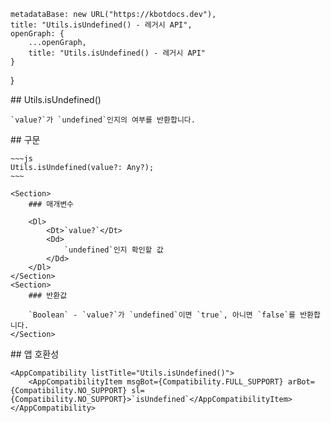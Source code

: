 
    metadataBase: new URL("https://kbotdocs.dev"),
    title: "Utils.isUndefined() - 레거시 API",
    openGraph: {
        ...openGraph,
        title: "Utils.isUndefined() - 레거시 API"
    }
}

<Section>
    ## Utils.isUndefined()

    `value?`가 `undefined`인지의 여부를 반환합니다.
</Section>
<Section>
    ## 구문

    ~~~js
    Utils.isUndefined(value?: Any?);
    ~~~

    <Section>
        ### 매개변수

        <Dl>
            <Dt>`value?`</Dt>
            <Dd>
                `undefined`인지 확인할 값
            </Dd>
        </Dl>
    </Section>
    <Section>
        ### 반환값

        `Boolean` - `value?`가 `undefined`이면 `true`, 아니면 `false`를 반환합니다.
    </Section>
</Section>
<Section>
    ## 앱 호환성

    <AppCompatibility listTitle="Utils.isUndefined()">
        <AppCompatibilityItem msgBot={Compatibility.FULL_SUPPORT} arBot={Compatibility.NO_SUPPORT} sl={Compatibility.NO_SUPPORT}>`isUndefined`</AppCompatibilityItem>
    </AppCompatibility>
</Section>